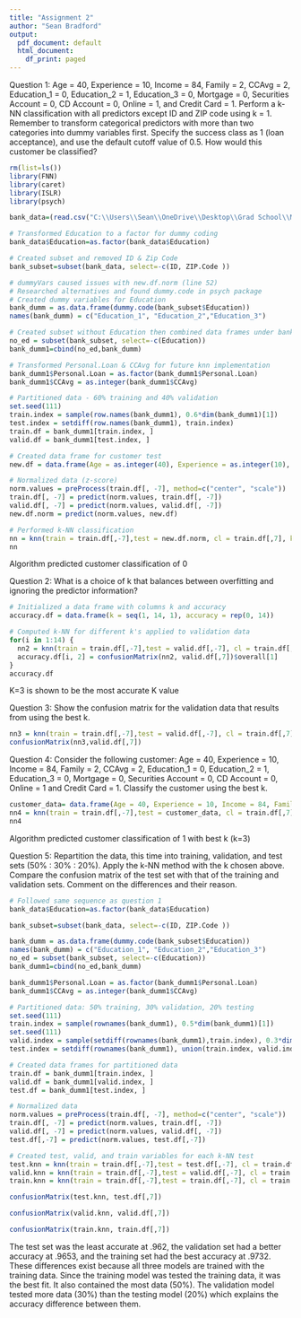 ```yaml
---
title: "Assignment 2"
author: "Sean Bradford"
output:
  pdf_document: default
  html_document:
    df_print: paged
---
```


Question 1: Age = 40, Experience = 10, Income = 84, Family = 2, CCAvg = 2, Education_1 = 0, Education_2 = 
1, Education_3 = 0, Mortgage = 0, Securities Account = 0, CD Account = 0, Online = 1, and 
Credit Card = 1. Perform a k-NN classification with all predictors except ID and ZIP code 
using k = 1. Remember to transform categorical predictors with more than two categories 
into dummy variables first. Specify the success class as 1 (loan acceptance), and use the 
default cutoff value of 0.5. How would this customer be classified?

```r
rm(list=ls())
library(FNN)
library(caret)
library(ISLR)
library(psych)
```

```r
bank_data=(read.csv("C:\\Users\\Sean\\OneDrive\\Desktop\\Grad School\\Machine Learning\\UniversalBank.csv"))

# Transformed Education to a factor for dummy coding
bank_data$Education=as.factor(bank_data$Education)

# Created subset and removed ID & Zip Code
bank_subset=subset(bank_data, select=-c(ID, ZIP.Code ))

# dummyVars caused issues with new.df.norm (line 52)
# Researched alternatives and found dummy.code in psych package
# Created dummy variables for Education
bank_dumm = as.data.frame(dummy.code(bank_subset$Education))
names(bank_dumm) = c("Education_1", "Education_2","Education_3")

# Created subset without Education then combined data frames under bank_dumm1
no_ed = subset(bank_subset, select=-c(Education))
bank_dumm1=cbind(no_ed,bank_dumm)

# Transformed Personal.Loan & CCAvg for future knn implementation
bank_dumm1$Personal.Loan = as.factor(bank_dumm1$Personal.Loan)
bank_dumm1$CCAvg = as.integer(bank_dumm1$CCAvg)

# Partitioned data - 60% training and 40% validation
set.seed(111)
train.index = sample(row.names(bank_dumm1), 0.6*dim(bank_dumm1)[1])
test.index = setdiff(row.names(bank_dumm1), train.index) 
train.df = bank_dumm1[train.index, ]
valid.df = bank_dumm1[test.index, ]

# Created data frame for customer test
new.df = data.frame(Age = as.integer(40), Experience = as.integer(10), Income = as.integer(84), Family = as.integer(2), CCAvg = as.integer(2), Mortgage = as.integer(0), Securities.Account = as.integer(0), CD.Account = as.integer(0), Online = as.integer(1), CreditCard = as.integer(1),  Education_1 = as.integer(0), Education_2 = as.integer(1), Education_3 = as.integer(0))

# Normalized data (z-score)
norm.values = preProcess(train.df[, -7], method=c("center", "scale"))
train.df[, -7] = predict(norm.values, train.df[, -7])
valid.df[, -7] = predict(norm.values, valid.df[, -7])
new.df.norm = predict(norm.values, new.df)

# Performed k-NN classification
nn = knn(train = train.df[,-7],test = new.df.norm, cl = train.df[,7], k=1)
nn
```
Algorithm predicted customer classification of 0

Question 2: What is a choice of k that balances between overfitting and ignoring the predictor 
information? 
```r
# Initialized a data frame with columns k and accuracy
accuracy.df = data.frame(k = seq(1, 14, 1), accuracy = rep(0, 14))

# Computed k-NN for different k's applied to validation data
for(i in 1:14) {
  nn2 = knn(train = train.df[,-7],test = valid.df[,-7], cl = train.df[,7], k=i)
  accuracy.df[i, 2] = confusionMatrix(nn2, valid.df[,7])$overall[1]
}
accuracy.df
```
K=3 is shown to be the most accurate K value

Question 3: Show the confusion matrix for the validation data that results from using the best k. 
```r
nn3 = knn(train = train.df[,-7],test = valid.df[,-7], cl = train.df[,7], k=3)
confusionMatrix(nn3,valid.df[,7])
```


Question 4: Consider the following customer: Age = 40, Experience = 10, Income = 84, 
Family = 2, CCAvg = 2, Education_1 = 0, Education_2 = 1, Education_3 = 0, 
Mortgage = 0, Securities Account = 0, CD Account = 0, Online = 1 and Credit 
Card = 1. Classify the customer using the best k. 
```r
customer_data= data.frame(Age = 40, Experience = 10, Income = 84, Family = 2, CCAvg = 2, Education_1 = 0, Education_2 = 1, Education_3 = 0, Mortgage = 0, Securities.Account = 0, CD.Account = 0, Online = 1, CreditCard = 1)
nn4 = knn(train = train.df[,-7],test = customer_data, cl = train.df[,7], k=3)
nn4
```
Algorithm predicted customer classification of 1 with best k (k=3)

Question 5: Repartition the data, this time into training, validation, and test sets (50% : 30% : 20%). Apply 
the k-NN method with the k chosen above. Compare the confusion matrix of the test set 
with that of the training and validation sets. Comment on the differences and their reason. 
```r
# Followed same sequence as question 1
bank_data$Education=as.factor(bank_data$Education)

bank_subset=subset(bank_data, select=-c(ID, ZIP.Code ))

bank_dumm = as.data.frame(dummy.code(bank_subset$Education))
names(bank_dumm) = c("Education_1", "Education_2","Education_3")
no_ed = subset(bank_subset, select=-c(Education))
bank_dumm1=cbind(no_ed,bank_dumm)

bank_dumm1$Personal.Loan = as.factor(bank_dumm1$Personal.Loan)
bank_dumm1$CCAvg = as.integer(bank_dumm1$CCAvg)

# Partitioned data: 50% training, 30% validation, 20% testing
set.seed(111)
train.index = sample(rownames(bank_dumm1), 0.5*dim(bank_dumm1)[1])
set.seed(111)
valid.index = sample(setdiff(rownames(bank_dumm1),train.index), 0.3*dim(bank_dumm1)[1])
test.index = setdiff(rownames(bank_dumm1), union(train.index, valid.index))

# Created data frames for partitioned data
train.df = bank_dumm1[train.index, ]
valid.df = bank_dumm1[valid.index, ]
test.df = bank_dumm1[test.index, ]

# Normalized data
norm.values = preProcess(train.df[, -7], method=c("center", "scale"))
train.df[, -7] = predict(norm.values, train.df[, -7])
valid.df[, -7] = predict(norm.values, valid.df[, -7])
test.df[,-7] = predict(norm.values, test.df[,-7])

# Created test, valid, and train variables for each k-NN test
test.knn = knn(train = train.df[,-7],test = test.df[,-7], cl = train.df[,7], k=3)
valid.knn = knn(train = train.df[,-7],test = valid.df[,-7], cl = train.df[,7], k=3)
train.knn = knn(train = train.df[,-7],test = train.df[,-7], cl = train.df[,7], k=3)

confusionMatrix(test.knn, test.df[,7])

```

```r
confusionMatrix(valid.knn, valid.df[,7])
```

```r
confusionMatrix(train.knn, train.df[,7])
```

The test set was the least accurate at .962, the validation set had a better accuracy at .9653, and the training set had the best accuracy at .9732. These differences exist because all three models are trained with the training data. Since the training model was tested the training data, it was the best fit. It also contained the most data (50%). The validation model tested more data (30%) than the testing model (20%) which explains the accuracy difference between them.